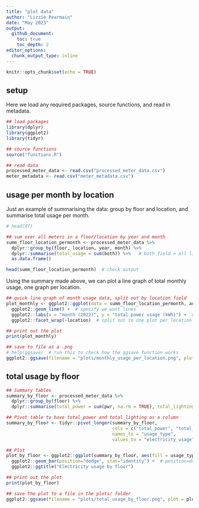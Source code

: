 ```yaml
---
title: "plot data"
author: "Lizzie Pearmain"
date: "May 2023"
output: 
  github_document:
    toc: true
    toc_depth: 2
editor_options: 
  chunk_output_type: inline
---
```


```r
knitr::opts_chunk$set(echo = TRUE)
```

## setup

Here we load any required packages, source functions, and read in metadata.

```r

## load packages
library(dplyr)
library(ggplot2)
library(tidyr)

## source functions
source("functions.R")

## read data
processed_meter_data <- read.csv("processed_meter_data.csv")
meter_metadata <- read.csv("meter_metadata.csv")

```

## usage per month by location

Just an example of summarising the data: group by floor and location, and summarise total usage per month.

```r

# head(df)

## sum over all meters in a floor/location by year and month
summ_floor_location_permonth <- processed_meter_data %>%
  dplyr::group_by(floor, location, year, month) %>%
  dplyr::summarise(total_usage = sum(both)) %>%   # both field = all lighting and power usage
  as.data.frame()

head(summ_floor_location_permonth)  # check output

```


Using the summary made above, we can plot a line graph of total monthly usage, one graph per location.

```r

## quick line graph of month usage data, split out by location field
plot_monthly <- ggplot2::ggplot(data = summ_floor_location_permonth, aes(x = month, y = total_usage, col = floor)) +
  ggplot2::geom_line() +  # specify we want lines
  ggplot2::labs(x = "month (2022)", y = "total power usage (kWh)") +  # change axis labels
  ggplot2::facet_wrap(~location)  # split out to one plot per location

## print out the plot
print(plot_monthly)

## save to file as a .png
# help(ggsave)  # run this to check how the ggsave function works
ggplot2::ggsave(filename = "plots/monthly_usage_per_location.png", plot = plot_monthly)

```

## total usage by floor

```r

## Summary tables
summary_by_floor <- processed_meter_data %>%
  dplyr::group_by(floor) %>%
  dplyr::summarise(total_power = sum(pwr, na.rm = TRUE), total_lighting = (sum(ltg, na.rm = TRUE)))

## Pivot table to have total_power and total_lighting as a column
summary_by_floor <- tidyr::pivot_longer(summary_by_floor, 
                                        cols = c("total_power", "total_lighting"), 
                                        names_to = "usage_type", 
                                        values_to = "electricity_usage")

## Plot
plot_by_floor <- ggplot2::ggplot(summary_by_floor, aes(fill = usage_type, y = electricity_usage, x = floor)) + 
  ggplot2::geom_bar(position="dodge", stat="identity") +  # position=dodge puts the bars for each group next to each other instead of on top of each other
  ggplot2::ggtitle("Electricity usage by floor")

## print out the plot
print(plot_by_floor)

## save the plot to a file in the plots/ folder
ggplot2::ggsave(filename = "plots/total_usage_by_floor.png", plot = plot_by_floor)

```


